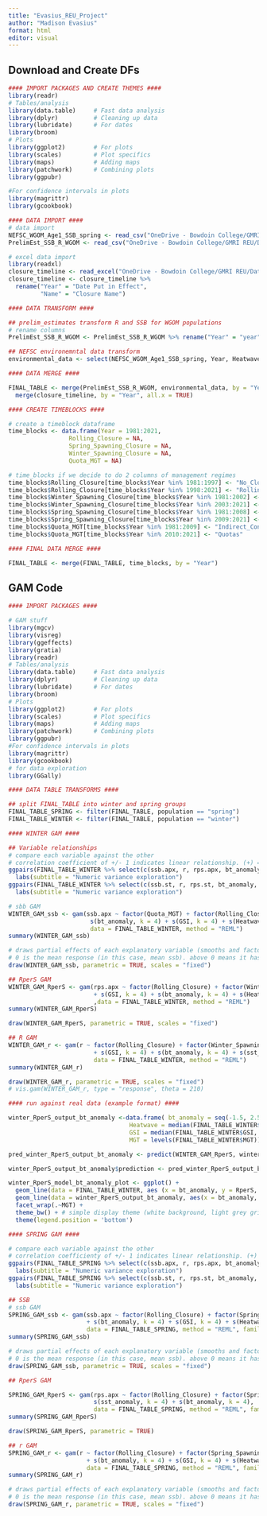 ```yaml
---
title: "Evasius_REU_Project"
author: "Madison Evasius"
format: html
editor: visual
---
```


## Download and Create DFs

```r
#### IMPORT PACKAGES AND CREATE THEMES ####
library(readr)
# Tables/analysis
library(data.table)     # Fast data analysis
library(dplyr)          # Cleaning up data
library(lubridate)      # For dates
library(broom) 
# Plots
library(ggplot2)        # For plots
library(scales)         # Plot specifics
library(maps)           # Adding maps
library(patchwork)      # Combining plots
library(ggpubr) 

#For confidence intervals in plots
library(magrittr)
library(gcookbook)
```

```r
#### DATA IMPORT ####
# data import 
NEFSC_WGOM_Age1_SSB_spring <- read_csv("OneDrive - Bowdoin College/GMRI REU/Data/R/NEFSC_WGOM_Age1_SSB_spring.csv")
PrelimEst_SSB_R_WGOM <- read_csv("OneDrive - Bowdoin College/GMRI REU/Data/R/PrelimEstimates_SSB_R_byWGOMpop[4].csv")

# excel data import
library(readxl)
closure_timeline <- read_excel("OneDrive - Bowdoin College/GMRI REU/Data/R/closure timeline.xlsx")
closure_timeline <- closure_timeline %>% 
  rename("Year" = "Date Put in Effect",
         "Name" = "Closure Name")
```

```r
#### DATA TRANSFORM ####

## prelim_estimates transform R and SSB for WGOM populations
# rename columns
PrelimEst_SSB_R_WGOM <- PrelimEst_SSB_R_WGOM %>% rename("Year" = "year")

## NEFSC environemntal data transform
environmental_data <- select(NEFSC_WGOM_Age1_SSB_spring, Year, Heatwave, GSI)
```

```r
#### DATA MERGE ####

FINAL_TABLE <- merge(PrelimEst_SSB_R_WGOM, environmental_data, by = "Year", all.x = TRUE) %>%
  merge(closure_timeline, by = "Year", all.x = TRUE)
```

```r
#### CREATE TIMEBLOCKS ####

# create a timeblock dataframe
time_blocks <- data.frame(Year = 1981:2021,
                 Rolling_Closure = NA,
                 Spring_Spawning_Closure = NA,
                 Winter_Spawning_Closure = NA,
                 Quota_MGT = NA)

# time_blocks if we decide to do 2 columns of management regimes
time_blocks$Rolling_Closure[time_blocks$Year %in% 1981:1997] <- "No_Closure"
time_blocks$Rolling_Closure[time_blocks$Year %in% 1998:2021] <- "Rolling_Closure"
time_blocks$Winter_Spawning_Closure[time_blocks$Year %in% 1981:2002] <- "No_Spawning_Closure"
time_blocks$Winter_Spawning_Closure[time_blocks$Year %in% 2003:2021] <- "Winter_Spawning_Closure"
time_blocks$Spring_Spawning_Closure[time_blocks$Year %in% 1981:2008] <- "No_Spawning_Closure"
time_blocks$Spring_Spawning_Closure[time_blocks$Year %in% 2009:2021] <- "Spring_Spawning_Closure"
time_blocks$Quota_MGT[time_blocks$Year %in% 1981:2009] <- "Indirect_Controls"
time_blocks$Quota_MGT[time_blocks$Year %in% 2010:2021] <- "Quotas"
```

```r
#### FINAL DATA MERGE ####

FINAL_TABLE <- merge(FINAL_TABLE, time_blocks, by = "Year")
```

## GAM Code

```r
#### IMPORT PACKAGES ####

# GAM stuff
library(mgcv)
library(visreg)
library(ggeffects)
library(gratia)
library(readr)
# Tables/analysis
library(data.table)     # Fast data analysis
library(dplyr)          # Cleaning up data
library(lubridate)      # For dates
library(broom) 
# Plots
library(ggplot2)        # For plots
library(scales)         # Plot specifics
library(maps)           # Adding maps
library(patchwork)      # Combining plots
library(ggpubr) 
#For confidence intervals in plots
library(magrittr)
library(gcookbook)
# for data exploration
library(GGally)
```

```r
#### DATA TABLE TRANSFORMS ####

## split FINAL_TABLE into winter and spring groups
FINAL_TABLE_SPRING <- filter(FINAL_TABLE, population == "spring")
FINAL_TABLE_WINTER <- filter(FINAL_TABLE, population == "winter")
```

```r
#### WINTER GAM ####

## Variable relationships
# compare each variable against the other
# correlation coefficient of +/- 1 indicates linear relationship. (+) = direct, (-) = indirect.
ggpairs(FINAL_TABLE_WINTER %>% select(c(ssb.apx, r, rps.apx, bt_anomaly, sst_anomaly, Heatwave, GSI))) +
  labs(subtitle = "Numeric variance exploration") 
ggpairs(FINAL_TABLE_WINTER %>% select(c(ssb.st, r, rps.st, bt_anomaly, sst_anomaly, Heatwave, GSI))) +
  labs(subtitle = "Numeric variance exploration") 

# sbb GAM
WINTER_GAM_ssb <- gam(ssb.apx ~ factor(Quota_MGT) + factor(Rolling_Closure) + factor(Winter_Spawning_Closure) +
                       s(bt_anomaly, k = 4) + s(GSI, k = 4) + s(Heatwave, k = 4),
                       data = FINAL_TABLE_WINTER, method = "REML")
summary(WINTER_GAM_ssb)

# draws partial effects of each explanatory variable (smooths and factors) on the response variable
# 0 is the mean response (in this case, mean ssb). above 0 means it has an increasing effect, below zero means a decreasing effect
draw(WINTER_GAM_ssb, parametric = TRUE, scales = "fixed")

## RperS GAM
WINTER_GAM_RperS <- gam(rps.apx ~ factor(Rolling_Closure) + factor(Winter_Spawning_Closure) + factor(Quota_MGT) 
                        + s(GSI, k = 4) + s(bt_anomaly, k = 4) + s(Heatwave, k = 4)
                        ,data = FINAL_TABLE_WINTER, method = "REML")
summary(WINTER_GAM_RperS)

draw(WINTER_GAM_RperS, parametric = TRUE, scales = "fixed")

## R GAM
WINTER_GAM_r <- gam(r ~ factor(Rolling_Closure) + factor(Winter_Spawning_Closure) + factor(Quota_MGT) 
                        + s(GSI, k = 4) + s(bt_anomaly, k = 4) + s(sst_anomaly, k = 4) + s(Heatwave, k = 4),
                        data = FINAL_TABLE_WINTER, method = "REML")
summary(WINTER_GAM_r)

draw(WINTER_GAM_r, parametric = TRUE, scales = "fixed")
# vis.gam(WINTER_GAM_r, type = "response", theta = 210)
```

```r
#### run against real data (example format) ####

winter_RperS_output_bt_anomaly <-data.frame( bt_anomaly = seq(-1.5, 2.5, length.out = 100),
                                  Heatwave = median(FINAL_TABLE_WINTER$Heatwave, na.rm = T),
                                  GSI = median(FINAL_TABLE_WINTER$GSI, na.rm = T),
                                  MGT = levels(FINAL_TABLE_WINTER$MGT))

pred_winter_RperS_output_bt_anomaly <- predict(WINTER_GAM_RperS, winter_RperS_output_bt_anomaly, type = "response")

winter_RperS_output_bt_anomaly$prediction <- pred_winter_RperS_output_bt_anomaly

winter_RperS_model_bt_anomaly_plot <- ggplot() +
  geom_line(data = FINAL_TABLE_WINTER, aes (x = bt_anomaly, y = RperS, group = MGT, color = "Real")) +
  geom_line(data = winter_RperS_output_bt_anomaly, aes(x = bt_anomaly, y = prediction, group = MGT, color = "Model")) +
  facet_wrap(.~MGT) +
  theme_bw() + # simple display theme (white background, light grey grid)
  theme(legend.position = 'bottom') 
```

```r
#### SPRING GAM ####

# compare each variable against the other
# correlation coefficienty of +/- 1 indicates linear relationship. (+) = direct, (-) = indirect.
ggpairs(FINAL_TABLE_SPRING %>% select(c(ssb.apx, r, rps.apx, bt_anomaly, sst_anomaly, Heatwave, GSI))) +
  labs(subtitle = "Numeric variance exploration") 
ggpairs(FINAL_TABLE_SPRING %>% select(c(ssb.st, r, rps.st, bt_anomaly, sst_anomaly, Heatwave, GSI))) +
  labs(subtitle = "Numeric variance exploration") 

## SSB
# ssb GAM
SPRING_GAM_ssb <- gam(ssb.apx ~ factor(Rolling_Closure) + factor(Spring_Spawning_Closure) + factor(Quota_MGT)
                      + s(bt_anomaly, k = 4) + s(GSI, k = 4) + s(Heatwave, k = 4),
                      data = FINAL_TABLE_SPRING, method = "REML", family=Tweedie(1.25,power(.1)))
summary(SPRING_GAM_ssb)

# draws partial effects of each explanatory variable (smooths and factors) on the response variable
# 0 is the mean response (in this case, mean ssb). above 0 means it has an increasing effect, below zero means a decreasing effect
draw(SPRING_GAM_ssb, parametric = TRUE, scales = "fixed")

## RperS GAM

SPRING_GAM_RperS <- gam(rps.apx ~ factor(Rolling_Closure) + factor(Spring_Spawning_Closure) + factor(Quota_MGT) +
                        s(sst_anomaly, k = 4) + s(bt_anomaly, k = 4), 
                        data = FINAL_TABLE_SPRING, method = "REML", family=Tweedie(1.25,power(.1)))
summary(SPRING_GAM_RperS)

draw(SPRING_GAM_RperS, parametric = TRUE)

## r GAM
SPRING_GAM_r <- gam(r ~ factor(Rolling_Closure) + factor(Spring_Spawning_Closure) + factor(Quota_MGT)
                      + s(bt_anomaly, k = 4) + s(GSI, k = 4) + s(Heatwave, k = 4),
                      data = FINAL_TABLE_SPRING, method = "REML", family=Tweedie(1.25,power(.1)))
summary(SPRING_GAM_r)

# draws partial effects of each explanatory variable (smooths and factors) on the response variable
# 0 is the mean response (in this case, mean ssb). above 0 means it has an increasing effect, below zero means a decreasing effect
draw(SPRING_GAM_r, parametric = TRUE, scales = "fixed")
```
